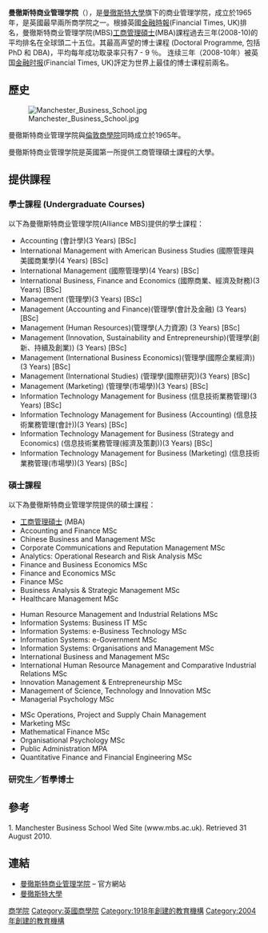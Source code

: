 {{University
|name            =曼徹斯特商业管理学院
|native_name     =Alliance Manchester Business School (Alliance MBS)
|latin_name      =
|image           =
|motto           =
|established     =1918年
|type            =
|endowment       =
|faculty         =
|president       =
|students        =
|undergrad       =
|postgrad        =
|doctoral        =
|city            =[[曼徹斯特|曼徹斯特]]市
|country         =[[英國|英國]]，[[英格蘭|英格蘭]]，[[大曼徹斯特|大曼徹斯特]](Greater Manchester)，
|campus          =市區，分為東、西兩院區 (MBS East & MBS West)
|mascot          =
|religion        =
|affiliations    =[[曼徹斯特大學|曼徹斯特大學]]
|footnotes       =
|website         =http://www.mbs.ac.uk
|address         =
|telephone       =
|coor            =
|logo            = 
}}
'''曼徹斯特商业管理学院'''（{{lang-en|Alliance Manchester Business School}}），是[[曼徹斯特大學|曼徹斯特大學]]旗下的商业管理学院，成立於1965年，是英國最早兩所商学院之一。根據英國[[金融时报_(英国)|金融時報]](Financial Times, UK)排名，曼徹斯特商业管理学院(MBS)[[工商管理碩士|工商管理碩士]](MBA)課程過去三年(2008-10)的平均排名在全球頭二十五位。其最高声望的博士课程 (Doctoral Programme, 包括 PhD 和 DBA)，平均每年成功取录率只有7 - 9 ％。 连续三年（2008-10年）被英国[[金融时报_(英国)|金融时报]](Financial Times, UK)評定为世界上最佳的博士课程前兩名。

== 歷史 ==
[[Image:Manchester_Business_School.jpg|thumb]]

曼徹斯特商业管理学院與[[倫敦商學院|倫敦商學院]]同時成立於1965年。

曼徹斯特商业管理学院是英國第一所提供工商管理碩士課程的大學。

==提供課程==
===學士課程 (Undergraduate Courses)===
以下為曼徹斯特商业管理学院(Alliance MBS)提供的學士課程：

*Accounting (會計學)(3 Years) [BSc]
*International Management with American Business Studies (國際管理與美國商業學)(4 Years) [BSc]
*International Management (國際管理學)(4 Years) [BSc]
*International Business, Finance and Economics (國際商業、經濟及財務)(3 Years) [BSc]
*Management (管理學)(3 Years) [BSc]
*Management (Accounting and Finance)(管理學(會計及金融) (3 Years) [BSc]
*Management (Human Resources)(管理學(人力資源) (3 Years) [BSc]
*Management (Innovation, Sustainability and Entrepreneurship)(管理學(創新、持續及創業)) (3 Years) [BSc]
*Management (International Business Economics)(管理學(國際企業經濟)) (3 Years) [BSc]
*Management (International Studies) (管理學(國際研究))(3 Years) [BSc]
*Management (Marketing) (管理學(市場學))(3 Years) [BSc]
*Information Technology Management for Business (信息技術業務管理)(3 Years) [BSc]
*Information Technology Management for Business (Accounting) (信息技術業務管理(會計))(3 Years) [BSc]
*Information Technology Management for Business (Strategy and Economics) (信息技術業務管理(經濟及策劃))(3 Years) [BSc]
*Information Technology Management for Business (Marketing) (信息技術業務管理(市場學))(3 Years) [BSc]

===碩士課程===
以下為曼徹斯特商业管理学院提供的碩士課程：
*[[工商管理碩士|工商管理碩士]] (MBA)
*Accounting and Finance MSc
*Chinese Business and Management MSc
*Corporate Communications and Reputation Management MSc
*Analytics: Operational Research and Risk Analysis MSc
*Finance and Business Economics MSc
*Finance and Economics MSc
*Finance MSc
*Business Analysis & Strategic Management MSc
*Healthcare Management MSc

*Human Resource Management and Industrial Relations MSc
*Information Systems:  Business IT MSc
*Information Systems: e-Business Technology MSc
*Information Systems: e-Government MSc
*Information Systems: Organisations and Management MSc
*International Business and Management MSc
*International Human Resource Management and Comparative Industrial Relations MSc
*Innovation Management & Entrepreneurship MSc
*Management of Science, Technology and Innovation MSc
*Managerial Psychology MSc

*MSc Operations, Project and Supply Chain Management
*Marketing MSc
*Mathematical Finance MSc
*Organisational Psychology MSc
*Public Administration MPA
*Quantitative Finance and Financial Engineering MSc

===研究生／哲學博士===


==參考==
{{commonscat|Manchester Business School}}
{{Reflist}}
1. Manchester Business School Wed Site (www.mbs.ac.uk). Retrieved 31 August 2010.

==連結==
* [http://www.mbs.ac.uk/ 曼徹斯特商业管理学院] {{Wayback|url=http://www.mbs.ac.uk/ |date=20190826225856 }} – 官方網站
* [http://www.manchester.ac.uk/ 曼徹斯特大學] {{Wayback|url=http://www.manchester.ac.uk/ |date=20130127162814 }}

[[Category:曼彻斯特大学|商学院]]
[[Category:英國商學院|Category:英國商學院]]
[[Category:1918年創建的教育機構|Category:1918年創建的教育機構]]
[[Category:2004年創建的教育機構|Category:2004年創建的教育機構]]